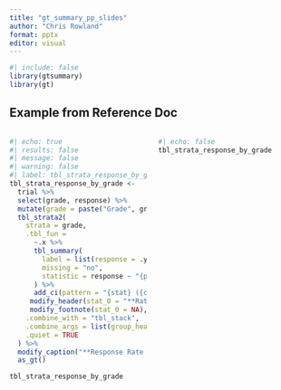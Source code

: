 ```yaml
---
title: "gt_summary_pp_slides"
author: "Chris Rowland"
format: pptx
editor: visual
---
```


```r
#| include: false
library(gtsummary)
library(gt)

```

## Example from Reference Doc

::: columns
::: {.column width="50%"}
```r
#| echo: true
#| results: false
#| message: false
#| warning: false
#| label: tbl_strata_response_by_grade
tbl_strata_response_by_grade <-
  trial %>%
  select(grade, response) %>%
  mutate(grade = paste("Grade", grade)) %>%
  tbl_strata2(
    strata = grade,
    .tbl_fun =
      ~.x %>%
      tbl_summary(
        label = list(response = .y),
        missing = "no",
        statistic = response ~ "{p}%"
      ) %>%
      add_ci(pattern = "{stat} ({ci})") %>%
     modify_header(stat_0 = "**Rate (95% CI)**") %>%
     modify_footnote(stat_0 = NA),
    .combine_with = "tbl_stack",
    .combine_args = list(group_header = NULL),
    .quiet = TRUE
  ) %>%
  modify_caption("**Response Rate by Grade**") %>%
  as_gt()

tbl_strata_response_by_grade
```
:::

::: {.column width="50%"}
```r
#| echo: false
tbl_strata_response_by_grade
```
:::
:::

